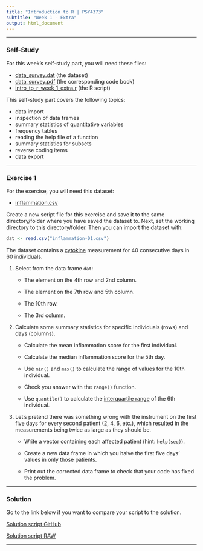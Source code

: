 ```yaml
---
title: "Introduction to R | PSY4373"
subtitle: "Week 1 - Extra"
output: html_document
---
```


---

### Self-Study

For this week's self-study part, you will need these files:

- [data_survey.dat](FIX ME!) (the dataset)
- [data_survey.pdf](FIX ME!) (the corresponding code book)
- [intro_to_r_week_1_extra.r](FIX ME!) (the R script)

This self-study part covers the following topics:

- data import
- inspection of data frames
- summary statistics of quantitative variables
- frequency tables
- reading the help file of a function
- summary statistics for subsets
- reverse coding items
- data export

---

### Exercise 1

For the exercise, you will need this dataset:

- [inflammation.csv](FIX ME!)

Create a new script file for this exercise and save it to the same directory/folder where you have saved the dataset to. Next, set the working directory to this directory/folder. Then you can import the dataset with:

```r
dat <- read.csv("inflammation-01.csv")
```

The dataset contains a [cytokine](https://en.wikipedia.org/wiki/Cytokine) measurement for 40 consecutive days in 60 individuals.

1. Select from the data frame `dat`:

    - The element on the 4th row and 2nd column.

    - The element on the 7th row and 5th column.

    - The 10th row.

    - The 3rd column.

2. Calculate some summary statistics for specific individuals (rows) and days (columns).

    - Calculate the mean inflammation score for the first individual.

    - Calculate the median inflammation score for the 5th day.

    - Use `min()` and `max()` to calculate the range of values for the 10th individual.

    - Check you answer with the `range()` function.

    - Use `quantile()` to calculate the [interquartile range](https://en.wikipedia.org/wiki/Interquartile_range) of the 6th individual.

3. Let's pretend there was something wrong with the instrument on the first five days for every second patient (2, 4, 6, etc.), which resulted in the measurements being twice as large as they should be.

    - Write a vector containing each affected patient (hint: `help(seq)`).

    - Create a new data frame in which you halve the first five days' values in only those patients.

    - Print out the corrected data frame to check that your code has fixed the problem.

---

### Solution

Go to the link below if you want to compare your script to the solution.

[Solution script GitHub](https://github.com/ehsanpishva/IntroR-PSY4373/blob/main/Scripts/IntroR_solution_exercise_1.R)

[Solution script RAW](https://raw.githubusercontent.com/ehsanpishva/IntroR-PSY4373/main/Scripts/IntroR_solution_exercise_1.R)

---
